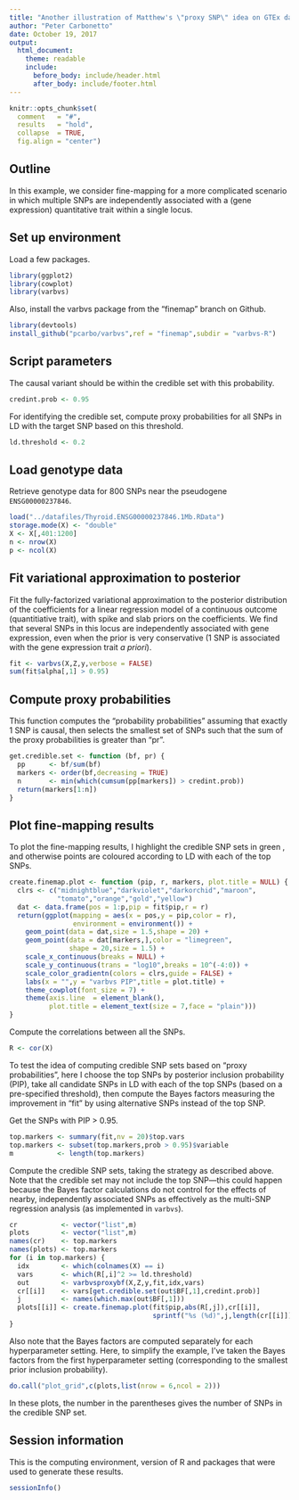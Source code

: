 ```yaml
---
title: "Another illustration of Matthew's \"proxy SNP\" idea on GTEx data set"
author: "Peter Carbonetto"
date: October 19, 2017
output:
  html_document:
    theme: readable
    include:
      before_body: include/header.html
      after_body: include/footer.html
---
```


```r
knitr::opts_chunk$set(
  comment   = "#",
  results   = "hold",
  collapse  = TRUE,
  fig.align = "center")
```

## Outline

In this example, we consider fine-mapping for a more complicated
scenario in which multiple SNPs are independently associated with a
(gene expression) quantitative trait within a single locus.

## Set up environment

Load a few packages.

```r
library(ggplot2)
library(cowplot)
library(varbvs)
```

Also, install the varbvs package from the "finemap" branch on Github.

```r
library(devtools)
install_github("pcarbo/varbvs",ref = "finemap",subdir = "varbvs-R")
```

## Script parameters

The causal variant should be within the credible set with this
probability.

```r
credint.prob <- 0.95
```

For identifying the credible set, compute proxy probabilities for all
SNPs in LD with the target SNP based on this threshold.

```r
ld.threshold <- 0.2
```

## Load genotype data

Retrieve genotype data for 800 SNPs near the pseudogene
`ENSG00000237846`.

```r
load("../datafiles/Thyroid.ENSG00000237846.1Mb.RData")
storage.mode(X) <- "double"
X <- X[,401:1200]
n <- nrow(X)
p <- ncol(X)
```

## Fit variational approximation to posterior

Fit the fully-factorized variational approximation to the posterior
distribution of the coefficients for a linear regression model of a
continuous outcome (quantitiative trait), with spike and slab priors
on the coefficients. We find that several SNPs in this locus are
independently associated with gene expression, even when the prior is
very conservative (1 SNP is associated with the gene expression trait
*a priori*).

```r
fit <- varbvs(X,Z,y,verbose = FALSE)
sum(fit$alpha[,1] > 0.95)
```

## Compute proxy probabilities

This function computes the "probability probabilities" assuming that
exactly 1 SNP is causal, then selects the smallest set of SNPs such
that the sum of the proxy probabilities is greater than "pr".

```r
get.credible.set <- function (bf, pr) {
  pp      <- bf/sum(bf)
  markers <- order(bf,decreasing = TRUE)
  n       <- min(which(cumsum(pp[markers]) > credint.prob))
  return(markers[1:n])
}
```

## Plot fine-mapping results

To plot the fine-mapping results, I highlight the credible SNP sets in
green , and otherwise points are coloured according to LD with each of
the top SNPs.

```r
create.finemap.plot <- function (pip, r, markers, plot.title = NULL) {
  clrs <- c("midnightblue","darkviolet","darkorchid","maroon",
            "tomato","orange","gold","yellow")
  dat <- data.frame(pos = 1:p,pip = fit$pip,r = r)
  return(ggplot(mapping = aes(x = pos,y = pip,color = r),
                environment = environment()) +
    geom_point(data = dat,size = 1.5,shape = 20) +
    geom_point(data = dat[markers,],color = "limegreen",
	           shape = 20,size = 1.5) +
    scale_x_continuous(breaks = NULL) +
    scale_y_continuous(trans = "log10",breaks = 10^(-4:0)) +
    scale_color_gradientn(colors = clrs,guide = FALSE) +
    labs(x = "",y = "varbvs PIP",title = plot.title) +
    theme_cowplot(font_size = 7) +
    theme(axis.line  = element_blank(),
	      plot.title = element_text(size = 7,face = "plain")))
}
```

Compute the correlations between all the SNPs.

```r
R <- cor(X)
```

To test the idea of computing credible SNP sets based on "proxy
probabilities", here I choose the top SNPs by posterior inclusion
probability (PIP), take all candidate SNPs in LD with each of the top
SNPs (based on a pre-specified threshold), then compute the Bayes
factors measuring the improvement in "fit" by using alternative SNPs
instead of the top SNP.

Get the SNPs with PIP > 0.95.

```r
top.markers <- summary(fit,nv = 20)$top.vars
top.markers <- subset(top.markers,prob > 0.95)$variable
m           <- length(top.markers)
```

Compute the credible SNP sets, taking the strategy as described
above. Note that the credible set may not include the top SNP---this
could happen because the Bayes factor calculations do not control for
the effects of nearby, independently associated SNPs as effectively as
the multi-SNP regression analysis (as implemented in `varbvs`).

```r
cr           <- vector("list",m)
plots        <- vector("list",m)
names(cr)    <- top.markers
names(plots) <- top.markers
for (i in top.markers) {
  idx        <- which(colnames(X) == i)
  vars       <- which(R[,i]^2 >= ld.threshold)
  out        <- varbvsproxybf(X,Z,y,fit,idx,vars)
  cr[[i]]    <- vars[get.credible.set(out$BF[,1],credint.prob)]
  j          <- names(which.max(out$BF[,1]))
  plots[[i]] <- create.finemap.plot(fit$pip,abs(R[,j]),cr[[i]],
                                    sprintf("%s (%d)",j,length(cr[[i]])))
}
```

Also note that the Bayes factors are computed separately for each
hyperparameter setting. Here, to simplify the example, I've taken the
Bayes factors from the first hyperparameter setting (corresponding to
the smallest prior inclusion probability).

```r
do.call("plot_grid",c(plots,list(nrow = 6,ncol = 2)))
```

In these plots, the number in the parentheses gives the number of SNPs
in the credible SNP set.


## Session information

This is the computing environment, version of R and packages that were
used to generate these results.

```r
sessionInfo()
```
